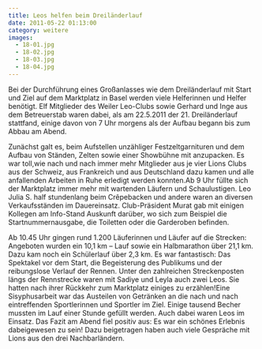 ```yaml
---
title: Leos helfen beim Dreiländerlauf
date: 2011-05-22 01:13:00
category: weitere
images:
  - 18-01.jpg
  - 18-02.jpg
  - 18-03.jpg
  - 18-04.jpg
---
```


Bei der Durchführung eines Großanlasses wie dem Dreiländerlauf mit Start und Ziel auf dem Marktplatz in Basel werden viele Helferinnen und Helfer benötigt. Elf Mitglieder des Weiler Leo-Clubs sowie Gerhard und Inge aus dem Betreuerstab waren dabei, als am 22.5.2011 der 21. Dreiländerlauf stattfand, einige davon von 7 Uhr morgens als der Aufbau begann bis zum Abbau am Abend.

Zunächst galt es, beim Aufstellen unzähliger Festzeltgarnituren und dem Aufbau von Ständen, Zelten sowie einer Showbühne mit anzupacken. Es war toll,wie nach und nach immer mehr Mitglieder aus je vier Lions Clubs aus der Schweiz, aus Frankreich und aus Deutschland dazu kamen und alle anfallenden Arbeiten in Ruhe erledigt werden konnten.Ab 9 Uhr füllte sich der Marktplatz immer mehr mit wartenden Läufern und Schaulustigen. Leo Julia S. half stundenlang beim Crêpebacken und andere waren an diversen Verkaufsständen im Dauereinsatz. Club-Präsident Murat gab mit einigen Kollegen am Info-Stand Auskunft darüber, wo sich zum Beispiel die Startnummernausgabe, die Toiletten oder die Garderoben befinden.

Ab 10.45 Uhr gingen rund 1.200 Läuferinnen und Läufer auf die Strecken: Angeboten wurden ein 10,1 km – Lauf sowie ein Halbmarathon über 21,1 km. Dazu kam noch ein Schülerlauf über 2,3 km. Es war fantastisch: Das Spektakel vor dem Start, die Begeisterung des Publikums und der reibungslose Verlauf der Rennen. Unter den zahlreichen Streckenposten längs der Rennstrecke waren mit Sadiye und Leyla auch zwei Leos. Sie hatten nach ihrer Rückkehr zum Marktplatz einiges zu erzählen!Eine Sisyphusarbeit war das Austeilen von Getränken an die nach und nach eintreffenden Sportlerinnen und Sportler im Ziel. Einige tausend Becher mussten im Lauf einer Stunde gefüllt werden. Auch dabei waren Leos im Einsatz. Das Fazit am Abend fiel positiv aus: Es war ein schönes Erlebnis dabeigewesen zu sein! Dazu beigetragen haben auch viele Gespräche mit Lions aus den drei Nachbarländern.
